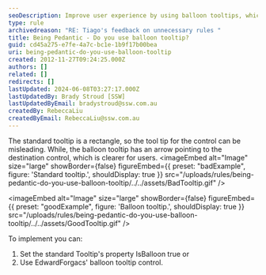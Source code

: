 ```yaml
---
seoDescription: Improve user experience by using balloon tooltips, which clearly indicate the destination control with an arrow.
type: rule
archivedreason: "RE: Tiago's feedback on unnecessary rules "
title: Being Pedantic - Do you use balloon tooltip?
guid: cd45a275-e7fe-4a7c-bc1e-1b9f17b00bea
uri: being-pedantic-do-you-use-balloon-tooltip
created: 2012-11-27T09:24:25.000Z
authors: []
related: []
redirects: []
lastUpdated: 2024-06-08T03:27:17.000Z
lastUpdatedBy: Brady Stroud [SSW]
lastUpdatedByEmail: bradystroud@ssw.com.au
createdBy: RebeccaLiu
createdByEmail: RebeccaLiu@ssw.com.au
---
```


The standard tooltip is a rectangle, so the tool tip for the control can be misleading. While, the balloon tooltip has an arrow pointing to the destination control, which is clearer for users.
<imageEmbed
  alt="Image"
  size="large"
  showBorder={false}
  figureEmbed={{
    preset: "badExample",
    figure: 'Standard tooltip.',
    shouldDisplay: true
  }}
  src="/uploads/rules/being-pedantic-do-you-use-balloon-tooltip/../../assets/BadTooltip.gif"
/>

<imageEmbed
  alt="Image"
  size="large"
  showBorder={false}
  figureEmbed={{
    preset: "goodExample",
    figure: 'Balloon tooltip.',
    shouldDisplay: true
  }}
  src="/uploads/rules/being-pedantic-do-you-use-balloon-tooltip/../../assets/GoodTooltip.gif"
/>

To implement you can:

1. Set the standard Tooltip's property IsBalloon true or
2. Use EdwardForgacs' balloon tooltip control.
